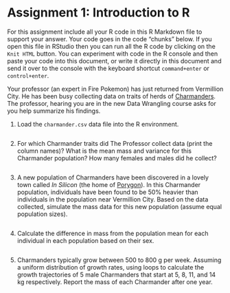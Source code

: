 # Assignment 1: Introduction to R

For this assignment include all your R code in this R Markdown file to support your answer. Your code goes in the code "chunks" below. If you open this file in RStudio then you can run all the R code by clicking on the `Knit HTML` button. You can experiment with code in the R console and then paste your code into this document, or write it directly in this document and send it over to the console with the keyboard shortcut `command+enter` or `control+enter`.

Your professor (an expert in Fire Pokemon) has just returned from Vermillion City. He has been busy collecting data on traits of herds of [Charmanders](http://pokemon.wikia.com/wiki/Charmander). The professor, hearing you are in the new Data Wrangling course asks for you help summarize his findings.

1. Load the `charmander.csv` data file into the R environment.

```r

```

2. For which Charmander traits did The Professor collect data (print the column names)? What is the mean mass and variance for this Charmander population? How many females and males did he collect?

```r

```


3. A new population of Charmanders have been discovered in a lovely town called *In Silicon* (the home of [Porygon](http://pokemon.wikia.com/wiki/Porygon)). In this Charmander population, individuals have been found to be 50% heavier than individuals in the population near Vermillion City. Based on the data collected, simulate the mass data for this new population (assume equal population sizes).

```r

```

4. Calculate the difference in mass from the population mean for each individual in each population based on their sex.

```r

```

5. Charmanders typically grow between 500 to 800 g per week. Assuming a uniform distribution of growth rates, using loops to calculate the growth trajectories of 5 male Charmanders that start at 5, 8, 11, and 14 kg respectively. Report the mass of each Charmander after one year.

```r

```
